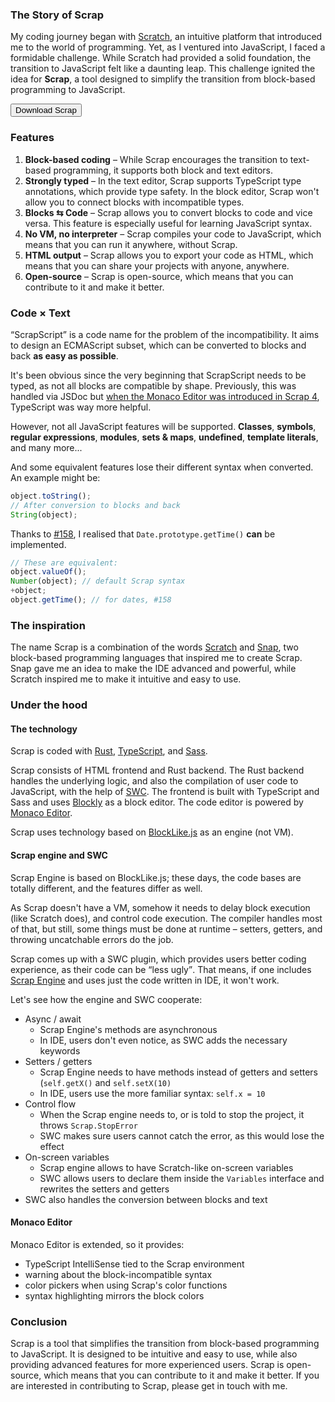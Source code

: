 
### The Story of Scrap

My coding journey began with [Scratch](https://scratch.mit.edu/), an intuitive platform that introduced me to the world
of programming. Yet, as I ventured into JavaScript, I faced a formidable challenge. While Scratch had provided a solid
foundation, the transition to JavaScript felt like a daunting leap. This challenge ignited the idea for **Scrap**, a
tool designed to simplify the transition from block-based programming to JavaScript.

<Button to="https://scrap.tomaswrobel.dev">Download Scrap</Button>

### Features

1. **Block-based coding** &ndash; While Scrap encourages the transition to text-based programming, it supports both
   block and text editors.
2. **Strongly typed** &ndash; In the text editor, Scrap supports TypeScript type annotations, which provide type safety.
   In the block editor, Scrap won't allow you to connect blocks with incompatible types.
3. **Blocks &#x21c6; Code** &ndash; Scrap allows you to convert blocks to code and vice versa. This feature is
   especially useful for learning JavaScript syntax.
4. **No VM, no interpreter** &ndash; Scrap compiles your code to JavaScript, which means that you can run it anywhere,
   without Scrap.
5. **HTML output** &ndash; Scrap allows you to export your code as HTML, which means that you can share your projects
   with anyone, anywhere.
6. **Open-source** &ndash; Scrap is open-source, which means that you can contribute to it and make it better.

### Code × Text

<q>ScrapScript</q> is a code name for the problem of the incompatibility. It aims to design an ECMAScript subset, which can
be converted to blocks and back **as easy as possible**.

It's been obvious since the very beginning that ScrapScript needs to be typed, as not all blocks are compatible by
shape. Previously, this was handled via JSDoc but
[when the Monaco Editor was introduced in Scrap 4](https://github.com/tomaswrobel/scrap/releases/tag/v4.0.0), TypeScript
was way more helpful.

However, not all JavaScript features will be supported. **Classes**, **symbols**, **regular expressions**, **modules**,
**sets & maps**, **undefined**, **template literals**, and many more...

And some equivalent features lose their different syntax when converted. An example might be:

```js
object.toString();
// After conversion to blocks and back
String(object);
```

Thanks to [#158](https://github.com/tomaswrobel/scrap/issues/158), I realised that `Date.prototype.getTime()` **can** be
implemented.

```js
// These are equivalent:
object.valueOf();
Number(object); // default Scrap syntax
+object;
object.getTime(); // for dates, #158
```

### The inspiration

The name Scrap is a combination of the words [Scratch](https://scratch.mit.edu/) and [Snap](https://snap.berkeley.edu/),
two block-based programming languages that inspired me to create Scrap. Snap gave me an idea to make the IDE advanced
and powerful, while Scratch inspired me to make it intuitive and easy to use.

### Under the hood

#### The technology

Scrap is coded with [Rust](https://www.rust-lang.org/), [TypeScript](https://www.typescriptlang.org/), and
[Sass](https://sass-lang.com/).

Scrap consists of HTML frontend and Rust backend. The Rust backend handles the underlying logic, and also the
compilation of user code to JavaScript, with the help of [SWC](https://swc.rs/). The frontend is built with TypeScript
and Sass and uses [Blockly](https://developers.google.com/blockly) as a block editor. The code editor is powered by
[Monaco Editor](https://microsoft.github.io/monaco-editor/).

Scrap uses technology based on [BlockLike.js](https://blocklike.org) as an engine (not VM).

#### Scrap engine and SWC

Scrap Engine is based on BlockLike.js; these days, the code bases are totally different, and the features differ as
well.

As Scrap doesn't have a VM, somehow it needs to delay block execution (like Scratch does), and control code execution.
The compiler handles most of that, but still, some things must be done at runtime – setters, getters, and throwing
uncatchable errors do the job.

Scrap comes up with a SWC plugin, which provides users better coding experience, as their code can be <q>less ugly</q>.
That means, if one includes [Scrap Engine](https://npmjs.com/package/scrap-engine) and uses just the code written in
IDE, it won't work.

Let's see how the engine and SWC cooperate:

-   Async / await
    -   Scrap Engine's methods are asynchronous
    -   In IDE, users don't even notice, as SWC adds the necessary keywords
-   Setters / getters
    -   Scrap Engine needs to have methods instead of getters and setters (`self.getX()` and `self.setX(10)`
    -   In IDE, users use the more familiar syntax: `self.x = 10`
-   Control flow
    -   When the Scrap engine needs to, or is told to stop the project, it throws `Scrap.StopError`
    -   SWC makes sure users cannot catch the error, as this would lose the effect
-   On-screen variables
    -   Scrap engine allows to have Scratch-like on-screen variables
    -   SWC allows users to declare them inside the `Variables` interface and rewrites the setters and getters
-   SWC also handles the conversion between blocks and text

#### Monaco Editor

Monaco Editor is extended, so it provides:

-   TypeScript IntelliSense tied to the Scrap environment
-   warning about the block-incompatible syntax
-   color pickers when using Scrap's color functions
-   syntax highlighting mirrors the block colors

### Conclusion

Scrap is a tool that simplifies the transition from block-based programming to JavaScript. It is designed to be
intuitive and easy to use, while also providing advanced features for more experienced users. Scrap is open-source,
which means that you can contribute to it and make it better. If you are interested in contributing to Scrap, please get
in touch with me.
